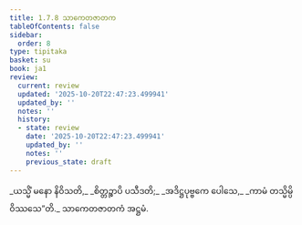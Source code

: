 ```yaml
---
title: 1.7.8 သာကေတဇာတက
tableOfContents: false
sidebar:
  order: 8
type: tipitaka
basket: su
book: ja1
review:
  current: review
  updated: '2025-10-20T22:47:23.499941'
  updated_by: ''
  notes: ''
  history:
  - state: review
    date: '2025-10-20T22:47:23.499941'
    updated_by: ''
    notes: ''
    previous_state: draft
---
```



<DynamicBreadcrumb />


<ReviewStatus review={frontmatter.review} showDetails={true} />

<HypothesisAnnotation frontmatter={frontmatter} />

<Division number="68" book="ja1" e="ch" v="22" p="16">

<Paragraph number="149" type="verses" book="ja1">
_ယသ္မိံ မနော နိဝိသတိ,_  
_စိတ္တဉ္စာပိ ပသီဒတိ;_  
_အဒိဋ္ဌပုဗ္ဗကေ ပေါသေ,_  
_ကာမံ တသ္မိမ္ပိ ဝိဿသေ”တိ._  


</Paragraph>
</Division>

<Paragraph number="150" type="center" book="ja1">
သာကေတဇာတကံ အဋ္ဌမံ.
</Paragraph>